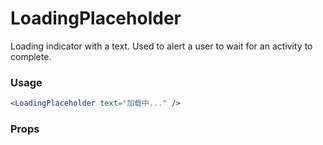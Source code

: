 
# LoadingPlaceholder

Loading indicator with a text. Used to alert a user to wait for an activity to complete.

### Usage

```jsx
<LoadingPlaceholder text="加载中..." />
```

### Props

<Props of={LoadingPlaceholder} />
